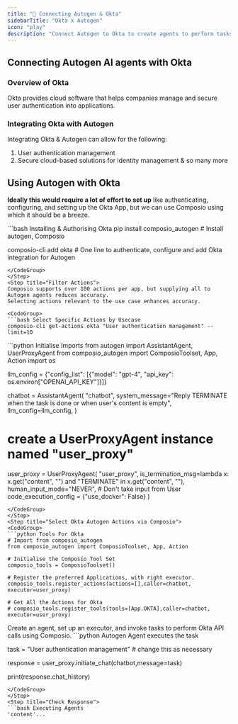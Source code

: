 ```yaml
---
title: "🚀 Connecting Autogen & Okta"
sidebarTitle: "Okta x Autogen"
icon: "play"
description: "Connect Autogen to Okta to create agents to perform tasks using natural language"
---
```


## Connecting Autogen AI agents with Okta

### Overview of Okta

Okta provides cloud software that helps companies manage and secure user authentication into applications.

### Integrating Okta with Autogen

Integrating Okta & Autogen can allow for the following:

1. User authentication management
2. Secure cloud-based solutions for identity management
& so many more

## Using Autogen with Okta

<Steps>
<Step title="Setting Up the Environment">

**Ideally this would require a lot of effort to set up** like authenticating, configuring, and setting up the Okta App, but we can use Composio using which it should be a breeze.

<CodeGroup>
```bash Installing & Authorising Okta
pip install composio_autogen # Install autogen, Composio 

composio-cli add okta # One line to authenticate, configure and add Okta integration for Autogen
```
</CodeGroup>
</Step>
<Step title="Filter Actions">
Composio supports over 100 actions per app, but supplying all to Autogen agents reduces accuracy.
Selecting actions relevant to the use case enhances accuracy.

<CodeGroup>
```bash Select Specific Actions by Usecase
composio-cli get-actions okta "User authentication management" --limit=10
```
</CodeGroup>

</Step>
<Step title="Import Base Packages">

<CodeGroup>
```python Initialise Imports
from autogen import AssistantAgent, UserProxyAgent
from composio_autogen import ComposioToolset, App, Action
import os

llm_config = {"config_list": [{"model": "gpt-4", "api_key": os.environ["OPENAI_API_KEY"]}]}

chatbot = AssistantAgent(
    "chatbot",
    system_message="Reply TERMINATE when the task is done or when user's content is empty",
    llm_config=llm_config,
)

# create a UserProxyAgent instance named "user_proxy"
user_proxy = UserProxyAgent(
    "user_proxy",
    is_termination_msg=lambda x: x.get("content", "") and "TERMINATE" in x.get("content", ""),
    human_input_mode="NEVER", # Don't take input from User
    code_execution_config = {"use_docker": False}
)
```
</CodeGroup>
</Step>
<Step title="Select Okta Autogen Actions via Composio">
<CodeGroup>
```python Tools For Okta
# Import from composio_autogen
from composio_autogen import ComposioToolset, App, Action

# Initialise the Composio Tool Set
composio_tools = ComposioToolset()

# Register the preferred Applications, with right executor. 
composio_tools.register_actions(actions=[],caller=chatbot, executor=user_proxy)

# Get All the Actions for Okta
# composio_tools.register_tools(tools=[App.OKTA],caller=chatbot, executor=user_proxy) 
```
</CodeGroup>
</Step>
<Step title="Execute the Agent">
Create an agent, set up an executor, and invoke tasks to perform Okta API calls using Composio. 
<CodeGroup>
```python Autogen Agent executes the task

task = "User authentication management" # change this as necessary

response = user_proxy.initiate_chat(chatbot,message=task)

print(response.chat_history)
```
</CodeGroup>
</Step>
<Step title="Check Response">
```bash Executing Agents
'content'...
```
</Step>
</Steps>
